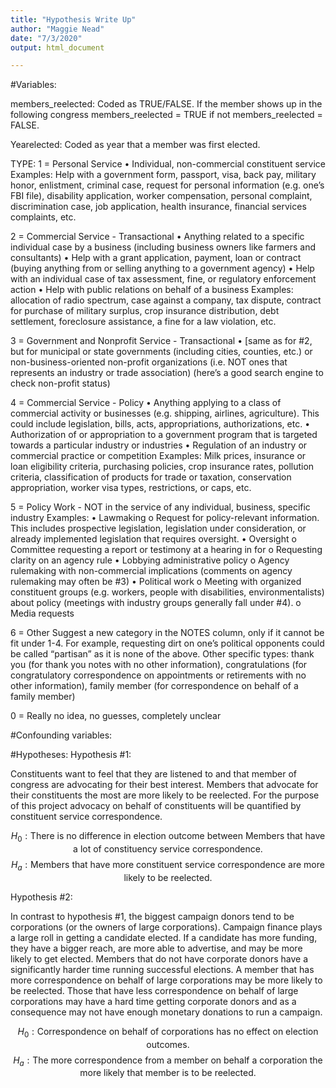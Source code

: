 ```yaml
---
title: "Hypothesis Write Up"
author: "Maggie Nead"
date: "7/3/2020"
output: html_document

---
```


#Variables:

members_reelected: Coded as TRUE/FALSE. If the member shows up in the following congress members_reelected = TRUE if not members_reelected = FALSE.

Yearelected: Coded as year that a member was first elected.

TYPE:
1 = Personal Service
  •	Individual, non-commercial constituent service
Examples: Help with a government form, passport, visa, back pay, military honor, enlistment, criminal case, request for personal information (e.g. one’s FBI file), disability application, worker compensation, personal complaint, discrimination case, job application, health insurance, financial services complaints, etc.

2 = Commercial Service - Transactional
  •	Anything related to a specific individual case by a business (including business owners like farmers and consultants)
  •	Help with a grant application, payment, loan or contract (buying anything from or selling anything to a government agency) 
  •	Help with an individual case of tax assessment, fine, or regulatory enforcement action
  •	Help with public relations on behalf of a business
Examples: allocation of radio spectrum, case against a company, tax dispute, contract for purchase of military surplus, crop insurance distribution, debt settlement, foreclosure assistance, a fine for a law violation, etc.

3 = Government and Nonprofit Service - Transactional
  •	[same as for #2, but for municipal or state governments (including cities, counties, etc.) or non-business-oriented non-profit organizations (i.e. NOT ones that represents an industry or trade association) (here’s a good search engine to check non-profit status) 

4 = Commercial Service - Policy
  •	Anything applying to a class of commercial activity or businesses (e.g. shipping, airlines, agriculture). This could include legislation, bills, acts, appropriations, authorizations, etc. 
  •	Authorization of or appropriation to a government program that is targeted towards a particular industry or industries
  •	Regulation of an industry or commercial practice or competition
Examples: Milk prices, insurance or loan eligibility criteria, purchasing policies, crop insurance rates, pollution criteria, classification of products for trade or taxation, conservation appropriation, worker visa types, restrictions, or caps, etc.

 
5 = Policy Work - NOT in the service of any individual, business, specific industry
	Examples:
  •	Lawmaking
    o	Request for policy-relevant information. This includes prospective legislation, legislation under consideration, or already implemented legislation that requires oversight.
  •	Oversight
    o	Committee requesting a report or testimony at a hearing in for
    o	 Requesting clarity on an agency rule
  •	Lobbying administrative policy
    o	Agency rulemaking with non-commercial implications (comments on agency rulemaking may often be #3)
  •	Political work
    o	Meeting with organized constituent groups (e.g. workers, people with disabilities, environmentalists) about policy (meetings with industry groups generally fall under #4).
    o	Media requests

6 = Other 
	Suggest a new category in the NOTES column, only if it cannot be fit under 1-4. For example, requesting dirt on one's political opponents could be called "partisan" as it is none of the above. Other specific types: thank you (for thank you notes with no other information), congratulations (for congratulatory correspondence on appointments or retirements with no other information), family member (for correspondence on behalf of a family member)

0  = Really no idea, no guesses, completely unclear


#Confounding variables:


#Hypotheses:
Hypothesis #1:

Constituents want to feel that they are listened to and that member of congress are advocating for their best interest. Members that advocate for their constituents the most are more likely to be reelected. For the purpose of this project advocacy on behalf of constituents will be quantified by constituent service correspondence. 


$$H_0: \text{There is no difference in election outcome between Members that have a lot of constituency service correspondence.}$$
$$H_a: \text{Members that have more constituent service correspondence are more likely to be reelected.}$$



Hypothesis #2:

In contrast to hypothesis #1, the biggest campaign donors tend to be corporations (or the owners of large corporations). Campaign finance plays a large roll in getting a candidate elected. If a candidate has more funding, they have a bigger reach, are more able to advertise, and may be more likely to get elected. Members that do not have corporate donors have a significantly harder time running successful elections. A member that has more correspondence on behalf of large corporations may be more likely to be reelected. Those that have less correspondence on behalf of large corporations may have a hard time getting corporate donors and as a consequence may not have enough monetary donations to run a campaign.


$$H_0: \text{Correspondence on behalf of corporations has no effect on election outcomes.}$$
$$H_a: \text{The more correspondence from a member on behalf a corporation the more likely that member is to be reelected.}$$ 